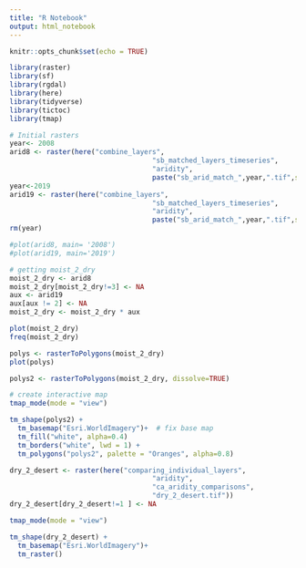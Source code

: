 ```yaml
---
title: "R Notebook"
output: html_notebook
---
```


```r
knitr::opts_chunk$set(echo = TRUE)

library(raster)
library(sf)
library(rgdal)
library(here)
library(tidyverse)
library(tictoc)
library(tmap)
```


```r
# Initial rasters
year<- 2008
arid8 <- raster(here("combine_layers",
                                   "sb_matched_layers_timeseries",
                                   "aridity",
                                   paste("sb_arid_match_",year,".tif",sep="")))
year<-2019
arid19 <- raster(here("combine_layers",
                                   "sb_matched_layers_timeseries",
                                   "aridity",
                                   paste("sb_arid_match_",year,".tif",sep="")))
rm(year)

#plot(arid8, main= '2008')
#plot(arid19, main='2019')
```



```r
# getting moist_2_dry
moist_2_dry <- arid8
moist_2_dry[moist_2_dry!=3] <- NA
aux <- arid19
aux[aux != 2] <- NA
moist_2_dry <- moist_2_dry * aux

plot(moist_2_dry)
freq(moist_2_dry)
```

```r
polys <- rasterToPolygons(moist_2_dry)
plot(polys)
```


```r
polys2 <- rasterToPolygons(moist_2_dry, dissolve=TRUE)
```

```r

# create interactive map
tmap_mode(mode = "view")

tm_shape(polys2) +
  tm_basemap("Esri.WorldImagery")+  # fix base map
  tm_fill("white", alpha=0.4)
  tm_borders("white", lwd = 1) +
  tm_polygons("polys2", palette = "Oranges", alpha=0.8) 
```


```r
dry_2_desert <- raster(here("comparing_individual_layers",
                                   "aridity",
                                   "ca_aridity_comparisons",
                                   "dry_2_desert.tif"))
dry_2_desert[dry_2_desert!=1 ] <- NA

tmap_mode(mode = "view")

tm_shape(dry_2_desert) +
  tm_basemap("Esri.WorldImagery")+
  tm_raster()

```

